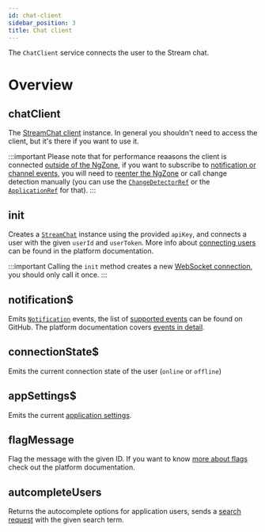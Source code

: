 ```yaml
---
id: chat-client
sidebar_position: 3
title: Chat client
---
```


The `ChatClient` service connects the user to the Stream chat.

# Overview

## chatClient

The [StreamChat client](https://github.com/GetStream/stream-chat-js/blob/master/src/client.ts) instance. In general you shouldn't need to access the client, but it's there if you want to use it.

:::important
Please note that for performance reaasons the client is connected [outside of the NgZone](https://angular.io/guide/zone#ngzone-1), if you want to subscribe to [notification or channel events](https://getstream.io/chat/docs/javascript/event_object/?language=javascript), you will need to [reenter the NgZone](https://angular.io/guide/zone#ngzone-run-and-runoutsideofangular) or call change detection manually (you can use the [`ChangeDetectorRef`](https://angular.io/api/core/ChangeDetectorRef) or the [`ApplicationRef`](https://angular.io/api/core/ApplicationRef) for that).
:::

## init

Creates a [`StreamChat`](https://github.com/GetStream/stream-chat-js/blob/668b3e5521339f4e14fc657834531b4c8bf8176b/src/client.ts#L124) instance using the provided `apiKey`, and connects a user with the given `userId` and `userToken`. More info about [connecting users](https://getstream.io/chat/docs/javascript/init_and_users/?language=javascript) can be found in the platform documentation.

:::important
Calling the `init` method creates a new [WebSocket connection](https://getstream.io/chat/docs/javascript/init_and_users/?language=javascript#websocket-connections), you should only call it once.
:::

## notification$

Emits [`Notification`](https://github.com/GetStream/stream-chat-angular/blob/master/projects/stream-chat-angular/src/lib/chat-client.service.ts) events, the list of [supported events](https://github.com/GetStream/stream-chat-angular/blob/master/projects/stream-chat-angular/src/lib/chat-client.service.ts) can be found on GitHub. The platform documentation covers [events in detail](https://getstream.io/chat/docs/javascript/event_object/?language=javascript).

## connectionState$

Emits the current connection state of the user (`online` or `offline`)

## appSettings$

Emits the current [application settings](https://getstream.io/chat/docs/javascript/app_setting_overview/?language=javascript).

## flagMessage

Flag the message with the given ID. If you want to know [more about flags](https://getstream.io/chat/docs/javascript/moderation/?language=javascript) check out the platform documentation.

## autcompleteUsers

Returns the autocomplete options for application users, sends a [search request](https://getstream.io/chat/docs/javascript/query_users/?language=javascript#querying-using-the-$autocomplete-operator) with the given search term.
